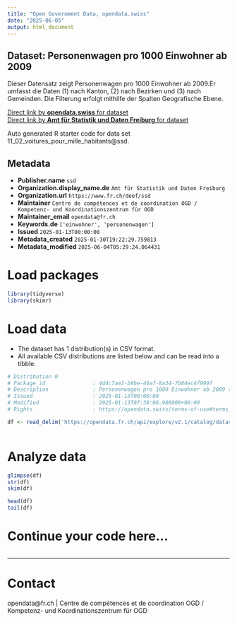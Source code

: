```yaml
---
title: "Open Government Data, opendata.swiss"
date: "2025-06-05"
output: html_document
---
```


## Dataset: Personenwagen pro 1000 Einwohner ab 2009

Dieser Datensatz zeigt Personenwagen pro 1000 Einwohner ab 2009.Er umfasst die Daten (1) nach Kanton, (2) nach Bezirken und (3) nach Gemeinden. Die Filterung erfolgt mithilfe der Spalten Geografische Ebene.

[Direct link by **opendata.swiss** for dataset](https://opendata.swiss/de/dataset/personenwagen-pro-1000-einwohner-ab-2009)<br>
[Direct link by **Amt für Statistik und Daten Freiburg** for dataset](https://opendata.fr.ch/explore/dataset/11_02_voitures_pour_mille_habitants/)

Auto generated R starter code for data set 11_02_voitures_pour_mille_habitants@ssd.

## Metadata

- **Publisher.name** `ssd`
- **Organization.display_name.de** `Amt für Statistik und Daten Freiburg`
- **Organization.url** `https://www.fr.ch/deef/ssd`
- **Maintainer** `Centre de compétences et de coordination OGD / Kompetenz- und Koordinationszentrum für OGD`
- **Maintainer_email** `opendata@fr.ch`
- **Keywords.de** `['einwohner', 'personenwagen']`
- **Issued** `2025-01-13T00:00:00`
- **Metadata_created** `2025-01-30T19:22:29.759813`
- **Metadata_modified** `2025-06-04T05:29:24.064431`


# Load packages

```r

library(tidyverse)
library(skimr)

```

# Load data

-   The dataset has 1 distribution(s) in CSV format.
-   All available CSV distributions are listed below and can be read into a tibble.

```r

# Distribution 0
# Package_id               : 4d4c7ae2-b9be-46af-8a34-7b84ec4f999f
# Description              : Personenwagen pro 1000 Einwohner ab 2009 (csv)
# Issued                   : 2025-01-13T00:00:00
# Modified                 : 2025-01-13T07:38:06.986000+00:00
# Rights                   : https://opendata.swiss/terms-of-use#terms_by

df <- read_delim('https://opendata.fr.ch/api/explore/v2.1/catalog/datasets/11_02_voitures_pour_mille_habitants/exports/csv?use_labels=true')



```

# Analyze data

```r

glimpse(df)
str(df)
skim(df)

head(df)
tail(df)

```

# Continue your code here...

```r

```

------------------------------------------------------------------------

# Contact

opendata@fr.ch | Centre de compétences et de coordination OGD / Kompetenz- und Koordinationszentrum für OGD
